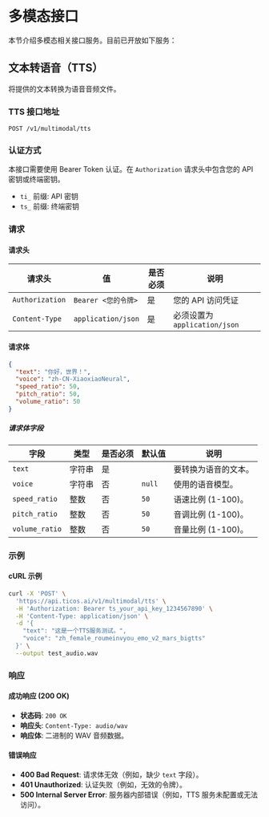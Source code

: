 # 多模态接口

本节介绍多模态相关接口服务。目前已开放如下服务：

## 文本转语音（TTS）

将提供的文本转换为语音音频文件。

### TTS 接口地址

`POST /v1/multimodal/tts`

### 认证方式

本接口需要使用 Bearer Token 认证。在 `Authorization` 请求头中包含您的 API 密钥或终端密钥。
- `ti_` 前缀: API 密钥
- `ts_` 前缀: 终端密钥

### 请求

#### 请求头

| 请求头 | 值 | 是否必须 | 说明 |
|---|---|---|---|
| `Authorization` | `Bearer <您的令牌>` | 是 | 您的 API 访问凭证 |
| `Content-Type` | `application/json` | 是 | 必须设置为 `application/json` |

#### 请求体

```json
{
  "text": "你好，世界！",
  "voice": "zh-CN-XiaoxiaoNeural",
  "speed_ratio": 50,
  "pitch_ratio": 50,
  "volume_ratio": 50
}
```

##### 请求体字段

| 字段 | 类型 | 是否必须 | 默认值 | 说明 |
|---|---|---|---|---|
| `text` | 字符串 | 是 | | 要转换为语音的文本。 |
| `voice` | 字符串 | 否 | `null` | 使用的语音模型。 |
| `speed_ratio` | 整数 | 否 | `50` | 语速比例 (1-100)。 |
| `pitch_ratio` | 整数 | 否 | `50` | 音调比例 (1-100)。 |
| `volume_ratio` | 整数 | 否 | `50` | 音量比例 (1-100)。 |

### 示例

#### cURL 示例

```bash
curl -X 'POST' \
  'https://api.ticos.ai/v1/multimodal/tts' \
  -H 'Authorization: Bearer ts_your_api_key_1234567890' \
  -H 'Content-Type: application/json' \
  -d '{
    "text": "这是一个TTS服务测试。",
    "voice": "zh_female_roumeinvyou_emo_v2_mars_bigtts"
  }' \
  --output test_audio.wav
```

### 响应

#### 成功响应 (200 OK)

- **状态码**: `200 OK`
- **响应头**: `Content-Type: audio/wav`
- **响应体**: 二进制的 WAV 音频数据。

#### 错误响应

- **400 Bad Request**: 请求体无效（例如，缺少 `text` 字段）。
- **401 Unauthorized**: 认证失败（例如，无效的令牌）。
- **500 Internal Server Error**: 服务器内部错误（例如，TTS 服务未配置或无法访问）。
